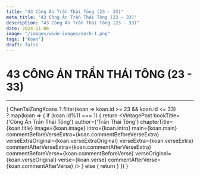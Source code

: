```yaml
---
title: "43 Công Án Trần Thái Tông (23 - 33)"
meta_title: "43 Công Án Trần Thái Tông (23 - 33)"
description: "43 Công Án Trần Thái Tông (23 - 33)"
date: 2024-11-06
image: "/images/wide-images/dark-1.png"
tags: ['Koan']
draft: false
---
```



<div class="container vi-koans">

  # 43 CÔNG ÁN TRẦN THÁI TÔNG (23 - 33)

  ***

  {
    ChenTaiZongKoans
      ?.filter(koan => koan.id >= 23 && koan.id <= 33)
      ?.map(koan => {
        if (koan.id%11 === 1) {
          return <VintagePost bookTitle={'Công Án Trần Thái Tông'} author={'Trần Thái Tông'}
                       chapterTitle={koan.title} image={koan.image}
                       intro={koan.intro} main={koan.main}
                              commentBeforeVerseExtra={koan.commentBeforeVerseExtra}
                              verseExtraOriginal={koan.verseExtraOriginal}
                              verseExtra={koan.verseExtra}
                              commentAfterVerseExtra={koan.commentAfterVerseExtra}
                              commentBeforeVerse={koan.commentBeforeVerse}
                              verseOriginal={koan.verseOriginal}
                              verse={koan.verse}
                              commentAfterVerse={koan.commentAfterVerse}
          />
        } else {
          return <VintagePost chapterTitle={koan.title} image={koan.image}
                              intro={koan.intro} main={koan.main}
                              commentBeforeVerseExtra={koan.commentBeforeVerseExtra}
                              verseExtraOriginal={koan.verseExtraOriginal}
                              verseExtra={koan.verseExtra}
                              commentAfterVerseExtra={koan.commentAfterVerseExtra}
                              commentBeforeVerse={koan.commentBeforeVerse}
                              verseOriginal={koan.verseOriginal}
                              verse={koan.verse}
                              commentAfterVerse={koan.commentAfterVerse}
          />
        }
      })
  }

</div>
